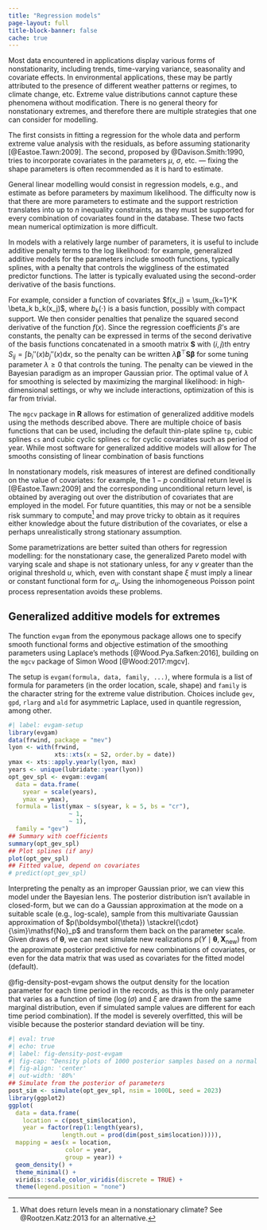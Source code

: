 ```yaml
---
title: "Regression models"
page-layout: full
title-block-banner: false
cache: true
---
```



Most data encountered in applications display various forms of nonstationarity, including trends, time-varying variance, seasonality and covariate effects. In environmental applications, these may be partly attributed to the presence of different weather patterns or regimes, to climate change, etc. Extreme value distributions cannot capture these phenomena without modification. There is no general theory for nonstationary extremes, and therefore there are multiple strategies that one can consider for modelling. 

The first consists in fitting a regression for the whole data and perform extreme value analysis with the residuals, as before assuming stationarity [@Eastoe.Tawn:2009]. The second, proposed by @Davison.Smith:1990, tries to incorporate covariates in the parameters $\mu$, $\sigma$, etc. --- fixing the shape parameters is often recommended as it is hard to estimate.

General linear modelling would consist in regression models, e.g.,
\begin{align*}
\mu(\mathbf{X}) = \beta_0 + \beta_1 \mathrm{X}_1 + \cdots \beta_p \mathrm{X}_p,
\end{align*}
and estimate as before parameters by maximum likelihood. The difficulty now is that there are more parameters to estimate and the support restriction translates into up to $n$ inequality constraints, as they must be supported for every combination of covariates found in the database. These two facts mean numerical optimization is more difficult.

In models with a relatively large number of parameters, it is useful to  include additive penalty terms to the log likelihood: for example, generalized additive models for the parameters include smooth functions, typically splines, with a penalty that controls the wiggliness of the estimated predictor functions. The latter is typically evaluated using the second-order derivative of the basis functions. 

For example, consider a function of covariates $f(x_j) = \sum_{k=1}^K \beta_k b_k(x_j)$, where $b_k(\cdot)$ is a basis function, possibly with compact support. We then consider penalties that penalize the squared second derivative of the function $f(x)$. Since the regression coefficients $\beta$'s are constants, the penalty can be expressed in terms of the second derivative of the basis functions concatenated in a smooth matrix $\mathbf{S}$ with $(i,j)$th entry $S_{ij} = \int b_i''(x) b_j''(x)\mathrm{d} x$, so the penalty can be written $\lambda \boldsymbol{\beta}^\top \mathbf{S}\boldsymbol{\beta}$ for some tuning parameter $\lambda \geq 0$ that controls the tuning. The penalty can be viewed in the Bayesian paradigm as an improper Gaussian prior. The optimal value of $\lambda$ for smoothing is selected by maximizing the marginal likelihood: in high-dimensional settings, or why we include interactions, optimization of this is far from trivial.

The `mgcv` package in **R** allows for estimation of generalized additive models using the methods described above. There are multiple choice of basis functions that can be used, including the default thin-plate spline `tp`, cubic splines `cs` and cubic cyclic splines `cc` for cyclic covariates such as period of year.
While most software for generalized additive models will allow for The smooths consisting of linear combination of basis functions

In nonstationary models, risk measures of interest are defined conditionally on the value of covariates: for example, the $1-p$ conditional return level is [@Eastoe.Tawn:2009]
\begin{align*}
\Pr(Y_t  > y \mid \mathbf{X}_t =\boldsymbol{x}_t) = p
\end{align*}
and the corresponding unconditional return level,
\begin{align*}
\int_{\mathcal{X}} \Pr(Y_t  > y \mid \mathbf{X}_t =\boldsymbol{x}_t) \mathrm{d} P(\boldsymbol{x}_t),
\end{align*}
 is obtained by averaging out over the distribution of covariates that are employed in the model. For future quantities, this may or not be a sensible risk summary to compute^[What does return levels mean in a nonstationary climate? See @Rootzen.Katz:2013 for an alternative.] and may prove tricky to obtain as it requires either knowledge about the future distribution of the covariates, or else a perhaps unrealistically strong stationary assumption.
 
Some parametrizations are better suited than others for regression modelling: for the nonstationary case, the generalized Pareto model with varying scale and shape is not stationary unless, for any $v$ greater than the original threshold $u$, 
\begin{align*}
\sigma_v(\boldsymbol{x}_t) = \sigma_u(\boldsymbol{x}_t) + (v-u) \xi(\boldsymbol{x}_t)
\end{align*}
which, even with constant shape $\xi$ must imply a linear or constant functional form for $\sigma_u$. Using the inhomogeneous Poisson point process representation avoids these problems.

## Generalized additive models for extremes 

The function `evgam` from the eponymous package allows one to specify smooth functional forms and objective estimation of the smoothing parameters using Laplace's methods [@Wood.Pya.Safken:2016], building on the `mgcv` package of Simon Wood [@Wood:2017:mgcv].

The setup is `evgam(formula, data, family, ...)`, where formula is a list of formula for parameters (in the order location, scale, shape) and `family` is the character string for the extreme value distribution. Choices include `gev`, `gpd`, `rlarg` and `ald` for asymmetric Laplace, used in quantile regression, among other.

```r
#| label: evgam-setup
library(evgam)
data(frwind, package = "mev")
lyon <- with(frwind,
             xts::xts(x = S2, order.by = date))
ymax <- xts::apply.yearly(lyon, max)
years <- unique(lubridate::year(lyon))
opt_gev_spl <- evgam::evgam(
  data = data.frame(
    syear = scale(years),
    ymax = ymax),
  formula = list(ymax ~ s(syear, k = 5, bs = "cr"),
                 ~ 1, 
                 ~ 1),
  family = "gev")
## Summary with coefficients
summary(opt_gev_spl)
## Plot splines (if any)
plot(opt_gev_spl)
## Fitted value, depend on covariates
# predict(opt_gev_spl)
```

Interpreting the penalty as an improper Gaussian prior, we can view this model under the Bayesian lens. The posterior distribution isn't available in closed-form, but we can do a Gaussian approximation at the mode on a suitable scale (e.g., log-scale), sample from this multivariate Gaussian approximation of $p(\boldsymbol{\theta}) \stackrel{\cdot}{\sim}\mathsf{No}_p$ and transform them back on the parameter scale. Given draws of $\boldsymbol{\theta}$, we can next simulate new realizations $p(Y \mid \boldsymbol{\theta}, \mathbf{X}_{\text{new}})$ from the approximate posterior predictive  for new combinations of covariates, or even for the data matrix that was used as covariates for the fitted model (default).

@fig-density-post-evgam shows the output density for the location parameter for each time period in the records, as this is the only parameter that varies as a function of time ($\log(\sigma)$ and $\xi$ are drawn from the same marginal distribution, even if simulated sample values are different for each time period combination). If the model is severely overfitted, this will be visible because the posterior standard deviation will be tiny.

```r
#| eval: true
#| echo: true
#| label: fig-density-post-evgam
#| fig-cap: "Density plots of 1000 posterior samples based on a normal approximation to the posterior of the location parameter of the generalized extreme value distribution, colored by year."
#| fig-align: 'center'
#| out-width: '80%'
## Simulate from the posterior of parameters
post_sim <- simulate(opt_gev_spl, nsim = 1000L, seed = 2023)
library(ggplot2)
ggplot(
  data = data.frame(
    location = c(post_sim$location),
    year = factor(rep(1:length(years), 
               length.out = prod(dim(post_sim$location))))),
  mapping = aes(x = location,
                color = year,
                group = year)) +
  geom_density() +
  theme_minimal() +
  viridis::scale_color_viridis(discrete = TRUE) +
  theme(legend.position = "none")
```


